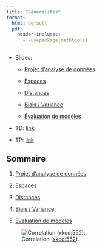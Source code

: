 ```yaml
--- 
title: "Généralités"
format: 
  html: default
  pdf:
    header-includes:
      - \usepackage{mathtools} 
---
```


* Slides:
  
  - [Projet d'analyse de données](../slides/03-generalities-stat-slides.qmd)
  
  - [Espaces](../slides/03-generalities-space-slides.qmd)
  
  - [Distances](../slides/03-generalities-distance-slides.qmd)
  
  - [Biais / Variance](../slides/03-generalities-bias-variance-slides.qmd)
  
  - [Évaluation de modèles](../slides/03-generalities-model-evaluation-slides.qmd)

* TD: [link](../td/03-generalities-td.qmd)

* TP: [link](../td/03-generalities-tp.qmd)

## Sommaire

1. [Projet d'analyse de données](./generalities/01-stat.qmd)

2. [Espaces](./generalities/02-spaces.qmd)

3. [Distances](./generalities/03-distance.qmd)

4. [Biais / Variance](./generalities/04-bias-variance.qmd)

5. [Évaluation de modèles](./generalities/05-model-evaluation.qmd)

![Correlation ([xkcd:552](https://xkcd.com/552/)).](../include/correlation.png)

